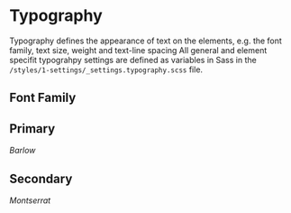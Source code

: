 
<Meta
  title='About/Typography'
/>

# Typography

Typography defines the appearance of text on the elements, e.g. the font family, text size, weight and text-line spacing
All general and element specifit typograhpy settings are defined as variables in Sass in the `/styles/1-settings/_settings.typography.scss` file.

## Font Family

<Canvas>
  <Story name="Font Family">
	<h2>Primary</h2>
	<div><em>Barlow</em></div>
		<Rectangle text='The quick brown fox jumps over the lazy dog' fontFamily={styles['font-primary']} fontWeight={styles['font-weight-light']}/>
		<Rectangle text='The quick brown fox jumps over the lazy dog' fontFamily={styles['font-primary']} fontWeight={styles['font-weight-normal']}/>
		<Rectangle text='The quick brown fox jumps over the lazy dog' fontFamily={styles['font-primary']} fontWeight={styles['font-weight-medium']}/>
		<Rectangle text='The quick brown fox jumps over the lazy dog' fontFamily={styles['font-primary']} fontWeight={styles['font-weight-semibold']}/>
		<Rectangle text='The quick brown fox jumps over the lazy dog' fontFamily={styles['font-primary']} fontWeight={styles['font-weight-bold']}/>
		<Rectangle text='The quick brown fox jumps over the lazy dog' fontFamily={styles['font-primary']} fontWeight={styles['font-weight-black']}/>
		<Rectangle text='The quick brown fox jumps over the lazy dog' fontFamily={styles['font-primary']} fontWeight={styles['font-weight-extrablack']}/>
	<h2>Secondary</h2>
	<div><em>Montserrat</em></div>
		<Rectangle text='The quick brown fox jumps over the lazy dog' fontFamily={styles['font-secondary']} fontWeight={styles['font-weight-light']}/>
		<Rectangle text='The quick brown fox jumps over the lazy dog' fontFamily={styles['font-secondary']} fontWeight={styles['font-weight-normal']}/>
		<Rectangle text='The quick brown fox jumps over the lazy dog' fontFamily={styles['font-secondary']} fontWeight={styles['font-weight-medium']}/>
		<Rectangle text='The quick brown fox jumps over the lazy dog' fontFamily={styles['font-secondary']} fontWeight={styles['font-weight-semibold']}/>
		<Rectangle text='The quick brown fox jumps over the lazy dog' fontFamily={styles['font-secondary']} fontWeight={styles['font-weight-bold']}/>
		<Rectangle text='The quick brown fox jumps over the lazy dog' fontFamily={styles['font-secondary']} fontWeight={styles['font-weight-black']}/>
		<Rectangle text='The quick brown fox jumps over the lazy dog' fontFamily={styles['font-secondary']} fontWeight={styles['font-weight-extrablack']}/>
  </Story>
</Canvas>